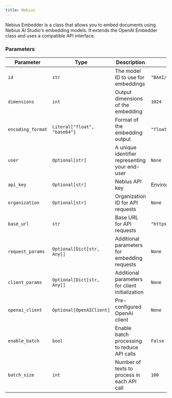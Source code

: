 ```yaml
---
title: Nebius
---
```


Nebius Embedder is a class that allows you to embed documents using Nebius AI Studio's embedding models. It extends the OpenAI Embedder class and uses a compatible API interface.

### Parameters

| Parameter | Type | Description | Default |
|-----------|------|-------------|---------|
| `id` | `str` | The model ID to use for embeddings | `"BAAI/bge-en-icl"` |
| `dimensions` | `int` | Output dimensions of the embedding | `1024` |
| `encoding_format` | `Literal["float", "base64"]` | Format of the embedding output | `"float"` |
| `user` | `Optional[str]` | A unique identifier representing your end-user | `None` |
| `api_key` | `Optional[str]` | Nebius API key | Environment variable `NEBIUS_API_KEY` |
| `organization` | `Optional[str]` | Organization ID for API requests | `None` |
| `base_url` | `str` | Base URL for API requests | `"https://api.studio.nebius.com/v1/"` |
| `request_params` | `Optional[Dict[str, Any]]` | Additional parameters for embedding requests | `None` |
| `client_params` | `Optional[Dict[str, Any]]` | Additional parameters for client initialization | `None` |
| `openai_client` | `Optional[OpenAIClient]` | Pre-configured OpenAI client | `None` |
| `enable_batch` | `bool` | Enable batch processing to reduce API calls | `False` |
| `batch_size` | `int` | Number of texts to process in each API call | `100` |
